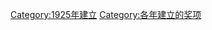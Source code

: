 {{cat topic in year| topic=建立的奖项|year=1925}}
[[Category:1925年建立|Category:1925年建立]]
[[Category:各年建立的奖项|Category:各年建立的奖项]]